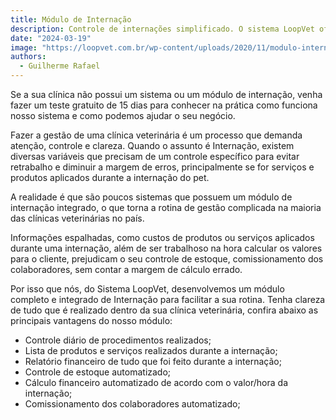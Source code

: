 ---
title: Módulo de Internação
description: Controle de internações simplificado. O sistema LoopVet oferece módulo integrado para procedimentos, relatórios financeiros e automatização de cálculos.
date: "2024-03-19"
image: "https://loopvet.com.br/wp-content/uploads/2020/11/modulo-internacao-sistema-vet.jpg"
authors:
  - Guilherme Rafael
---

Se a sua clínica não possui um sistema ou um módulo de internação, venha fazer um teste gratuito de 15 dias para conhecer na prática como funciona nosso sistema e como podemos ajudar o seu negócio.

Fazer a gestão de uma clínica veterinária é um processo que demanda atenção, controle e clareza. Quando o assunto é Internação, existem diversas variáveis que precisam de um controle específico para evitar retrabalho e diminuir a margem de erros, principalmente se for serviços e produtos aplicados durante a internação do pet.

A realidade é que são poucos sistemas que possuem um módulo de internação integrado, o que torna a rotina de gestão complicada na maioria das clínicas veterinárias no país.

Informações espalhadas, como custos de produtos ou serviços aplicados durante uma internação, além de ser trabalhoso na hora calcular os valores para o cliente, prejudicam o seu controle de estoque, comissionamento dos colaboradores, sem contar a margem de cálculo errado.

Por isso que nós, do Sistema LoopVet, desenvolvemos um módulo completo e integrado de Internação para facilitar a sua rotina. Tenha clareza de tudo que é realizado dentro da sua clínica veterinária, confira abaixo as principais vantagens do nosso módulo:

- Controle diário de procedimentos realizados;
- Lista de produtos e serviços realizados durante a internação;
- Relatório financeiro de tudo que foi feito durante a internação;
- Controle de estoque automatizado;
- Cálculo financeiro automatizado de acordo com o valor/hora da internação;
- Comissionamento dos colaboradores automatizado;
